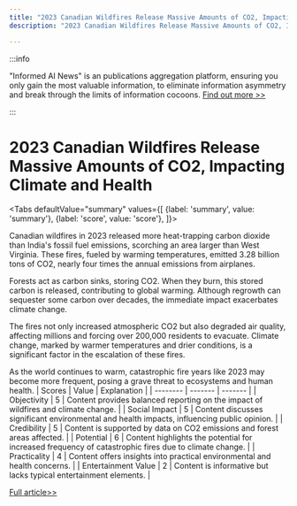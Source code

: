 ```yaml
---
title: "2023 Canadian Wildfires Release Massive Amounts of CO2, Impacting Climate and Health"
description: "2023 Canadian Wildfires Release Massive Amounts of CO2, Impacting Climate and Health"

---
```



:::info

"Informed AI News" is an publications aggregation platform, ensuring you only gain the most valuable information, to eliminate information asymmetry and break through the limits of information cocoons.  [Find out more >>](/)

:::

# 2023 Canadian Wildfires Release Massive Amounts of CO2, Impacting Climate and Health


<Tabs
	defaultValue="summary"
	values={[
	{label: 'summary', value: 'summary'},
	{label: 'score', value: 'score'},
]}>
<TabItem value="summary">


Canadian wildfires in 2023 released more heat-trapping carbon dioxide than India's fossil fuel emissions, scorching an area larger than West Virginia. These fires, fueled by warming temperatures, emitted 3.28 billion tons of CO2, nearly four times the annual emissions from airplanes.

Forests act as carbon sinks, storing CO2. When they burn, this stored carbon is released, contributing to global warming. Although regrowth can sequester some carbon over decades, the immediate impact exacerbates climate change.

The fires not only increased atmospheric CO2 but also degraded air quality, affecting millions and forcing over 200,000 residents to evacuate. Climate change, marked by warmer temperatures and drier conditions, is a significant factor in the escalation of these fires.

As the world continues to warm, catastrophic fire years like 2023 may become more frequent, posing a grave threat to ecosystems and human health.
</TabItem>
<TabItem value="score">
	| Scores     | Value   | Explanation |
	| -------- | ------- | ------- |
	| Objectivity  | 5    | Content provides balanced reporting on the impact of wildfires and climate change.    |
	| Social Impact | 5     | Content discusses significant environmental and health impacts, influencing public opinion.    |
	| Credibility    | 5    | Content is supported by data on CO2 emissions and forest areas affected.    |
	| Potential    | 6    | Content highlights the potential for increased frequency of catastrophic fires due to climate change.    |
	| Practicality    | 4    | Content offers insights into practical environmental and health concerns.    |
	| Entertainment Value    | 2    | Content is informative but lacks typical entertainment elements.    |
</TabItem>
</Tabs>

[Full article>>](https://apnews.com/article/canada-wildfires-climate-change-forest-emissions-ad1947ea20e71baf6aa2720f010e7a8b)
